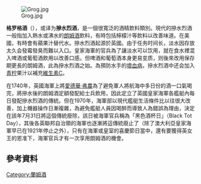[[File:Grog.jpg|thumb]]

'''格罗格酒'''（{{Lang-en|Grog}}），或译为'''摻水烈酒'''，是一個很寬泛的酒精飲料類別。現代的摻水烈酒一般指加入熱水或沸水的[[朗姆酒|朗姆酒]]飲料，有時包括檸檬汁等飲料以改善味道。在美國，有時會有蘋果汁替代水。摻水烈酒起源於英國。由于任务时间长，淡水因存放太久会發霉發臭而難以入口。皇家海軍的官兵為了讓淡水可以饮用，就在食水裡混入啤酒或葡萄酒飲用以改善口感。但啤酒和葡萄酒本身更易变质，则後來改用保存期更長的朗姆酒，此為摻水烈酒之始。為預防水手的[[壞血病|壞血病]]，摻水烈酒中还会加入[[青柠|青柠]]果汁以補充[[維生素C|維生素C]]。

在1740年，英國海軍上將[[愛德華·弗農|愛德華·弗農]]為了避免軍人將航海中多日份的酒一口氣喝完，將摻水後的朗姆酒定額發配給士兵飲用，因此定立了英國皇家海軍各艦艇內每日發配摻水烈酒的傳統。但在1970年，海軍部以現代艦艇生活條件比以往很大改善，加上機器操作日漸複雜，為避免艦艇人員因喝醉而導致人為錯誤為理由，決定在該年7月31日將這個傳統廢除，該日被海軍官兵稱為「黑色酒杯日」（Black Tot Day），其後各英聯邦自治領的海軍也逐漸將這傳統廢止了（除了澳大利亞皇家海軍早已在1921年停止之外），只有在海軍或皇室的喜慶節日當中，還有要獲得英女王的恩准下，海軍官兵才有一次享用朗姆酒的機會。

==參考資料==
<references/>
[[Category:蘭姆酒|Category:蘭姆酒]]